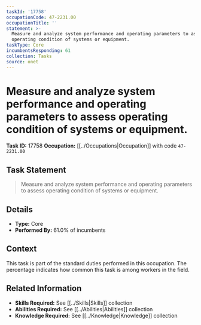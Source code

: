 ```yaml
---
taskId: '17758'
occupationCode: 47-2231.00
occupationTitle: ''
statement: >-
  Measure and analyze system performance and operating parameters to assess
  operating condition of systems or equipment.
taskType: Core
incumbentsResponding: 61
collection: Tasks
source: onet
---
```

# Measure and analyze system performance and operating parameters to assess operating condition of systems or equipment.

**Task ID:** 17758
**Occupation:** [[../Occupations|Occupation]] with code `47-2231.00`

## Task Statement

> Measure and analyze system performance and operating parameters to assess operating condition of systems or equipment.

## Details

- **Type:** Core
- **Performed By:** 61.0% of incumbents

## Context

This task is part of the standard duties performed in this occupation. The percentage indicates how common this task is among workers in the field.

## Related Information

- **Skills Required:** See [[../Skills|Skills]] collection
- **Abilities Required:** See [[../Abilities|Abilities]] collection
- **Knowledge Required:** See [[../Knowledge|Knowledge]] collection
